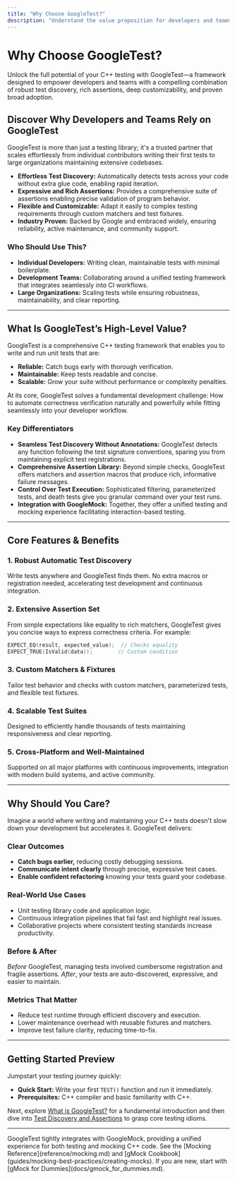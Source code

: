 ```yaml
---
title: "Why Choose GoogleTest?"
description: "Understand the value proposition for developers and teams: robust test discovery, rich assertions, customizability, and broad industry adoption for scalable, maintainable C++ testing. Explore key benefits for individual contributors and large organizations."
---
```


# Why Choose GoogleTest?

Unlock the full potential of your C++ testing with GoogleTest—a framework designed to empower developers and teams with a compelling combination of robust test discovery, rich assertions, deep customizability, and proven broad adoption.

## Discover Why Developers and Teams Rely on GoogleTest

GoogleTest is more than just a testing library; it's a trusted partner that scales effortlessly from individual contributors writing their first tests to large organizations maintaining extensive codebases.

- **Effortless Test Discovery:** Automatically detects tests across your code without extra glue code, enabling rapid iteration.
- **Expressive and Rich Assertions:** Provides a comprehensive suite of assertions enabling precise validation of program behavior.
- **Flexible and Customizable:** Adapt it easily to complex testing requirements through custom matchers and test fixtures.
- **Industry Proven:** Backed by Google and embraced widely, ensuring reliability, active maintenance, and community support.

### Who Should Use This?

- **Individual Developers:** Writing clean, maintainable tests with minimal boilerplate.
- **Development Teams:** Collaborating around a unified testing framework that integrates seamlessly into CI workflows.
- **Large Organizations:** Scaling tests while ensuring robustness, maintainability, and clear reporting.

---

## What Is GoogleTest’s High-Level Value?

GoogleTest is a comprehensive C++ testing framework that enables you to write and run unit tests that are:

- **Reliable:** Catch bugs early with thorough verification.
- **Maintainable:** Keep tests readable and concise.
- **Scalable:** Grow your suite without performance or complexity penalties.

At its core, GoogleTest solves a fundamental development challenge: How to automate correctness verification naturally and powerfully while fitting seamlessly into your developer workflow.

### Key Differentiators

- **Seamless Test Discovery Without Annotations:** GoogleTest detects any function following the test signature conventions, sparing you from maintaining explicit test registrations.
- **Comprehensive Assertion Library:** Beyond simple checks, GoogleTest offers matchers and assertion macros that produce rich, informative failure messages.
- **Control Over Test Execution:** Sophisticated filtering, parameterized tests, and death tests give you granular command over your test runs.
- **Integration with GoogleMock:** Together, they offer a unified testing and mocking experience facilitating interaction-based testing.

---

## Core Features & Benefits

### 1. Robust Automatic Test Discovery
Write tests anywhere and GoogleTest finds them. No extra macros or registration needed, accelerating test development and continuous integration.

### 2. Extensive Assertion Set
From simple expectations like equality to rich matchers, GoogleTest gives you concise ways to express correctness criteria. For example:

```cpp
EXPECT_EQ(result, expected_value);  // Checks equality
EXPECT_TRUE(IsValid(data));        // Custom condition
```

### 3. Custom Matchers & Fixtures
Tailor test behavior and checks with custom matchers, parameterized tests, and flexible test fixtures.

### 4. Scalable Test Suites
Designed to efficiently handle thousands of tests maintaining responsiveness and clear reporting.

### 5. Cross-Platform and Well-Maintained
Supported on all major platforms with continuous improvements, integration with modern build systems, and active community.

---

## Why Should You Care?

Imagine a world where writing and maintaining your C++ tests doesn't slow down your development but accelerates it. GoogleTest delivers:

### Clear Outcomes
- **Catch bugs earlier,** reducing costly debugging sessions.
- **Communicate intent clearly** through precise, expressive test cases.
- **Enable confident refactoring** knowing your tests guard your codebase.

### Real-World Use Cases
- Unit testing library code and application logic.
- Continuous integration pipelines that fail fast and highlight real issues.
- Collaborative projects where consistent testing standards increase productivity.

### Before & After
*Before* GoogleTest, managing tests involved cumbersome registration and fragile assertions. *After*, your tests are auto-discovered, expressive, and easier to maintain.

### Metrics That Matter
- Reduce test runtime through efficient discovery and execution.
- Lower maintenance overhead with reusable fixtures and matchers.
- Improve test failure clarity, reducing time-to-fix.

---

## Getting Started Preview

Jumpstart your testing journey quickly:

- **Quick Start:** Write your first `TEST()` function and run it immediately.
- **Prerequisites:** C++ compiler and basic familiarity with C++.

Next, explore [What is GoogleTest?](/overview/product-intro-and-value/what-is-google-test) for a fundamental introduction and then dive into [Test Discovery and Assertions](/overview/feature-summary-and-workflows/test-discovery-assertions) to grasp core testing idioms.

---

<Info>
GoogleTest tightly integrates with GoogleMock, providing a unified experience for both testing and mocking C++ code. See the [Mocking Reference](reference/mocking.md) and [gMock Cookbook](guides/mocking-best-practices/creating-mocks). If you are new, start with [gMock for Dummies](docs/gmock_for_dummies.md).
</Info>